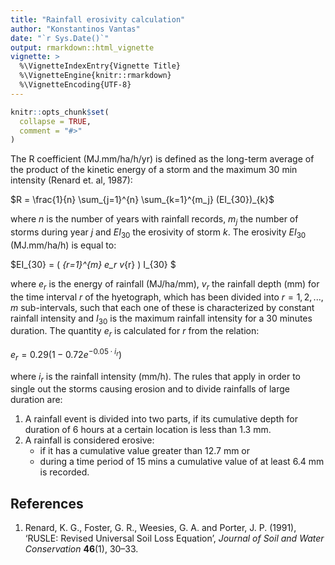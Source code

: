 ```yaml
---
title: "Rainfall erosivity calculation"
author: "Konstantinos Vantas"
date: "`r Sys.Date()`"
output: rmarkdown::html_vignette
vignette: >
  %\VignetteIndexEntry{Vignette Title}
  %\VignetteEngine{knitr::rmarkdown}
  %\VignetteEncoding{UTF-8}
---
```


```r
knitr::opts_chunk$set(
  collapse = TRUE,
  comment = "#>"
)
```

The R coefficient (MJ.mm/ha/h/yr) is defined as the long-term average of the product of the kinetic energy of a storm and the maximum 30 min intensity (Renard et. al, 1987):

$R = \frac{1}{n} \sum_{j=1}^{n} \sum_{k=1}^{m_j} (EI_{30})_{k}$

where $n$ is the number of years with rainfall records, $m_j$ the number of storms during year $j$ and $EI_{30}$
the erosivity of storm $k$. The erosivity $EI_{30}$ (MJ.mm/ha/h) is equal to:

$EI_{30} = \left( \sum_{r=1}^{m} e_r \cdot v_{r} \right) \cdot I_{30} $

where $e_r$ is the energy of rainfall (MJ/ha/mm), $v_r$ the rainfall depth (mm) for the time interval $r$ of the hyetograph, which has been divided into $r = 1, 2, ..., m$ sub-intervals, such that each one of these is characterized by constant rainfall intensity and $I_{30}$ is the maximum rainfall intensity for a 30 minutes duration. The quantity $e_r$ is calculated for $r$ from the relation:

$e_{r} = 0.29 \left( 1 - 0.72 e^{-0.05 \cdot i_{r}} \right)$

where $i_r$ is the rainfall intensity (mm/h). The rules that apply in order to single out the storms causing erosion and to divide rainfalls of large duration are:

1. A rainfall event is divided into two parts, if its cumulative depth for duration of 6 hours at a certain location is less than 1.3 mm.
2. A rainfall is considered erosive:
   * if it has a cumulative value greater than 12.7 mm or
   * during a time period of 15 mins a cumulative value of at least 6.4 mm is recorded.

## References

 1. Renard, K. G., Foster, G. R., Weesies, G. A. and Porter, J. P. (1991), ‘RUSLE: Revised Universal Soil Loss Equation’, *Journal of Soil and Water Conservation* **46**(1), 30–33.
